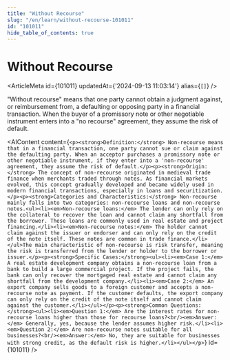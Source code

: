 ```yaml
---
title: "Without Recourse"
slug: "/en/learn/without-recourse-101011"
id: "101011"
hide_table_of_contents: true
---
```



# Without Recourse

<ArticleMeta id={101011} updatedAt={'2024-09-13 11:03:14'} alias={`[]`} />
<div className='border-solid border-b border-t-0 my-4 border-[var(--ifm-color-gray-300)]' />

"Without recourse" means that one party cannot obtain a judgment against, or reimbursement from, a defaulting or opposing party in a financial transaction. When the buyer of a promissory note or other negotiable instrument enters into a "no recourse" agreement, they assume the risk of default.

<AIContent content={`<p><strong>Definition:</strong> Non-recourse means that in a financial transaction, one party cannot sue or claim against the defaulting party. When an acceptor purchases a promissory note or other negotiable instrument, if they enter into a 'non-recourse' agreement, they assume the risk of default.</p><p><strong>Origin:</strong> The concept of non-recourse originated in medieval trade finance when merchants traded through notes. As financial markets evolved, this concept gradually developed and became widely used in modern financial transactions, especially in loans and securitization.</p><p><strong>Categories and Characteristics:</strong> Non-recourse mainly falls into two categories: non-recourse loans and non-recourse notes.<ul><li><em>Non-recourse loans:</em> The lender can only rely on the collateral to recover the loan and cannot claim any shortfall from the borrower. These loans are commonly used in real estate and project financing.</li><li><em>Non-recourse notes:</em> The holder cannot claim against the issuer or endorser and can only rely on the credit of the note itself. These notes are common in trade finance.</li></ul>The main characteristic of non-recourse is risk transfer, meaning the risk is transferred from the lender or holder to the borrower or issuer.</p><p><strong>Specific Cases:</strong><ul><li><em>Case 1:</em> A real estate development company obtains a non-recourse loan from a bank to build a large commercial project. If the project fails, the bank can only recover the mortgaged real estate and cannot claim any shortfall from the development company.</li><li><em>Case 2:</em> An export company sells goods to a foreign customer and accepts a non-recourse note as payment. If the customer defaults, the export company can only rely on the credit of the note itself and cannot claim against the customer.</li></ul></p><p><strong>Common Questions:</strong><ul><li><em>Question 1:</em> Are the interest rates for non-recourse loans higher than those for recourse loans?<br/><em>Answer:</em> Generally, yes, because the lender assumes higher risk.</li><li><em>Question 2:</em> Are non-recourse notes suitable for all businesses?<br/><em>Answer:</em> No, they are suitable for businesses with strong credit, as the default risk is higher.</li></ul></p>`} id={101011} />
